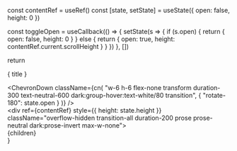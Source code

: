 
  const contentRef = useRef()
  const [state, setState] = useState({ open: false, height: 0 })
  
  const toggleOpen = useCallback(() => {
    setState(s => {
      if (s.open) {
        return { open: false, height: 0 }
      } else {
        return { open: true, height: contentRef.current.scrollHeight }
      }
    })
  }, [])

  return <div className="flex flex-col border border-neutral-200 dark:border-white/20 rounded-lg px-4 mb-4">
      <div
        className="flex flex-row items-center gap-4 cursor-pointer py-3 group text-neutral-900 not-prose"
        onClick={toggleOpen}
        >
        <p className="max-w-none prose prose-neutral dark:prose-invert font-semibold flex-grow select-none transition group-hover:text-neutral-500">{ title }</p>
        <ChevronDown
          className={cn(
            "w-6 h-6 flex-none transform duration-300 text-neutral-600 dark:group-hover:text-white/80 transition",
            { "rotate-180": state.open }
          )}
        />
      </div>
      <div
        ref={contentRef}
        style={{ height: state.height }}
        className="overflow-hidden transition-all duration-200 prose prose-neutral dark:prose-invert max-w-none">
          <div className="mt-1 mb-4">
            {children}
          </div>
      </div>
    </div>
}
